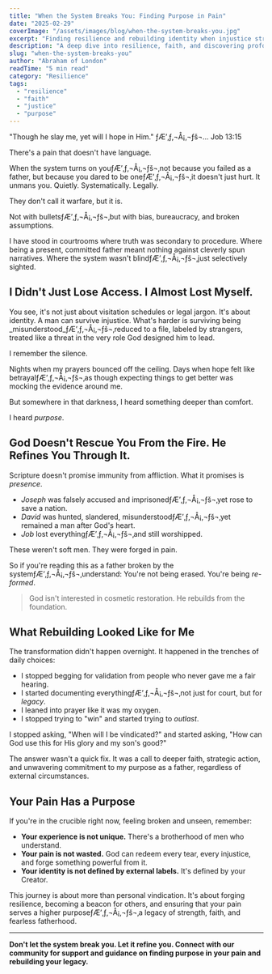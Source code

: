 ```yaml
---
title: "When the System Breaks You: Finding Purpose in Pain"
date: "2025-02-29"
coverImage: "/assets/images/blog/when-the-system-breaks-you.jpg"
excerpt: "Finding resilience and rebuilding identity when injustice strikes fathers."
description: "A deep dive into resilience, faith, and discovering profound purpose amidst the pain and injustice inflicted by broken systems."
slug: "when-the-system-breaks-you"
author: "Abraham of London"
readTime: "5 min read"
category: "Resilience"
tags:
  - "resilience"
  - "faith"
  - "justice"
  - "purpose"
---
```


"Though he slay me, yet will I hope in Him." ƒÆ’‚ƒ‚¬Å¡‚¬ƒš¬… Job 13:15

There's a pain that doesn't have language.

When the system turns on youƒÆ’‚ƒ‚¬Å¡‚¬ƒš¬‚not because you failed as a father, but because you dared to be oneƒÆ’‚ƒ‚¬Å¡‚¬ƒš¬‚it doesn't just hurt. It unmans you. Quietly. Systematically. Legally.

They don't call it warfare, but it is.

Not with bulletsƒÆ’‚ƒ‚¬Å¡‚¬ƒš¬‚but with bias, bureaucracy, and broken assumptions.

I have stood in courtrooms where truth was secondary to procedure. Where being a present, committed father meant nothing against cleverly spun narratives. Where the system wasn't blindƒÆ’‚ƒ‚¬Å¡‚¬ƒš¬‚just selectively sighted.

## I Didn't Just Lose Access. I Almost Lost Myself.

You see, it's not just about visitation schedules or legal jargon. It's about identity. A man can survive injustice. What's harder is surviving being _misunderstood_ƒÆ’‚ƒ‚¬Å¡‚¬ƒš¬‚reduced to a file, labeled by strangers, treated like a threat in the very role God designed him to lead.

I remember the silence.

Nights when my prayers bounced off the ceiling. Days when hope felt like betrayalƒÆ’‚ƒ‚¬Å¡‚¬ƒš¬‚as though expecting things to get better was mocking the evidence around me.

But somewhere in that darkness, I heard something deeper than comfort.

I heard _purpose_.

## God Doesn't Rescue You From the Fire. He Refines You Through It.

Scripture doesn't promise immunity from affliction. What it promises is _presence_.

- _Joseph_ was falsely accused and imprisonedƒÆ’‚ƒ‚¬Å¡‚¬ƒš¬‚yet rose to save a nation.
- _David_ was hunted, slandered, misunderstoodƒÆ’‚ƒ‚¬Å¡‚¬ƒš¬‚yet remained a man after God's heart.
- _Job_ lost everythingƒÆ’‚ƒ‚¬Å¡‚¬ƒš¬‚and still worshipped.

These weren't soft men. They were forged in pain.

So if you're reading this as a father broken by the systemƒÆ’‚ƒ‚¬Å¡‚¬ƒš¬‚understand: You're not being erased. You're being _re-formed_.

> God isn't interested in cosmetic restoration. He rebuilds from the foundation.

## What Rebuilding Looked Like for Me

The transformation didn't happen overnight. It happened in the trenches of daily choices:

- I stopped begging for validation from people who never gave me a fair hearing.
- I started documenting everythingƒÆ’‚ƒ‚¬Å¡‚¬ƒš¬‚not just for court, but for _legacy_.
- I leaned into prayer like it was my oxygen.
- I stopped trying to "win" and started trying to _outlast_.

I stopped asking, "When will I be vindicated?" and started asking, "How can God use this for His glory and my son's good?"

The answer wasn't a quick fix. It was a call to deeper faith, strategic action, and unwavering commitment to my purpose as a father, regardless of external circumstances.

## Your Pain Has a Purpose

If you're in the crucible right now, feeling broken and unseen, remember:

- **Your experience is not unique.** There's a brotherhood of men who understand.
- **Your pain is not wasted.** God can redeem every tear, every injustice, and forge something powerful from it.
- **Your identity is not defined by external labels.** It's defined by your Creator.

This journey is about more than personal vindication. It's about forging resilience, becoming a beacon for others, and ensuring that your pain serves a higher purposeƒÆ’‚ƒ‚¬Å¡‚¬ƒš¬‚a legacy of strength, faith, and fearless fatherhood.

---

**Don't let the system break you. Let it refine you. Connect with our community for support and guidance on finding purpose in your pain and rebuilding your legacy.**

